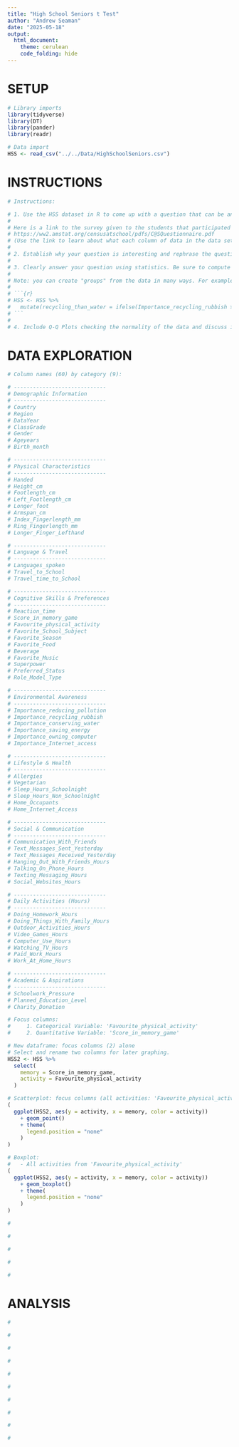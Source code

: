 ```yaml
---
title: "High School Seniors t Test"
author: "Andrew Seaman"
date: "2025-05-18"
output: 
  html_document:
    theme: cerulean
    code_folding: hide
---
```


# SETUP

<!-- ============================= -->
<!--            SETUP              -->
<!-- ============================= -->

<!-- . -->

<!-- CHUNK #1 -->
<!-- Library and data imports -->
```r
# Library imports
library(tidyverse)
library(DT)
library(pander)
library(readr)

# Data import
HSS <- read_csv("../../Data/HighSchoolSeniors.csv")
```

<!-- SECTION END: SETUP -->
<!-- .................. -->





# INSTRUCTIONS

<!-- ============================= -->
<!--          INSTRUCTIONS         -->
<!-- ============================= -->

<!-- . -->

<!--CHUNK #1 -->
```r
# Instructions:

# 1. Use the HSS dataset in R to come up with a question that can be answered with a t Test. 
# 
# Here is a link to the survey given to the students that participated in the study:
# https://ww2.amstat.org/censusatschool/pdfs/C@SQuestionnaire.pdf
# (Use the link to learn about what each column of data in the data set represents.)
# 
# 2. Establish why your question is interesting and rephrase the question using a statistical "null" and "alternative" hypothesis. (Hint: see the "Math 325 Notebook -> R Help -> R-Markdown Hints" page of your textbook for instructions on how to write mathematical hypotheses.)
# 
# 3. Clearly answer your question using statistics. Be sure to compute a p-value and provide supporting numerical and graphical summaries. If your conclusions don't have numbers in them, they likely are not detailed enough to be meaningful conclusions.
# 
# Note: you can create "groups" from the data in many ways. For example, suppose you wanted to create a variable that grouped people according to whether they thought recycling was more important than conserving water. You could do this by:
# 
# ```{r}
# HSS <- HSS %>%
#   mutate(recycling_than_water = ifelse(Importance_recycling_rubbish >	Importance_conserving_water, "Recycling More Important", "Water Conservation More Important"))
# ```
# 
# 4. Include Q-Q Plots checking the normality of the data and discuss if the requirements of the test are satisfied for your data or not. Note that Q-Q Plots are not graphics, they are diagnostic plots diagnosing the normality of the data.
```

<!-- SECTION END: INSTRUCTIONS -->
<!-- ......................... -->





# DATA EXPLORATION

<!-- ============================= -->
<!--        DATA EXPLORATION       -->
<!-- ============================= -->

<!-- . -->

<!-- CHUNK #1 -->
<!-- Column names by category -->
```r
# Column names (60) by category (9):

# -----------------------------
# Demographic Information
# -----------------------------
# Country
# Region
# DataYear
# ClassGrade
# Gender
# Ageyears
# Birth_month

# -----------------------------
# Physical Characteristics
# -----------------------------
# Handed
# Height_cm
# Footlength_cm
# Left_Footlength_cm
# Longer_foot
# Armspan_cm
# Index_Fingerlength_mm
# Ring_Fingerlength_mm
# Longer_Finger_Lefthand

# -----------------------------
# Language & Travel
# -----------------------------
# Languages_spoken
# Travel_to_School
# Travel_time_to_School

# -----------------------------
# Cognitive Skills & Preferences
# -----------------------------
# Reaction_time
# Score_in_memory_game
# Favourite_physical_activity
# Favorite_School_Subject
# Favorite_Season
# Favorite_Food
# Beverage
# Favorite_Music
# Superpower
# Preferred_Status
# Role_Model_Type

# -----------------------------
# Environmental Awareness
# -----------------------------
# Importance_reducing_pollution
# Importance_recycling_rubbish
# Importance_conserving_water
# Importance_saving_energy
# Importance_owning_computer
# Importance_Internet_access

# -----------------------------
# Lifestyle & Health
# -----------------------------
# Allergies
# Vegetarian
# Sleep_Hours_Schoolnight
# Sleep_Hours_Non_Schoolnight
# Home_Occupants
# Home_Internet_Access

# -----------------------------
# Social & Communication
# -----------------------------
# Communication_With_Friends
# Text_Messages_Sent_Yesterday
# Text_Messages_Received_Yesterday
# Hanging_Out_With_Friends_Hours
# Talking_On_Phone_Hours
# Texting_Messaging_Hours
# Social_Websites_Hours

# -----------------------------
# Daily Activities (Hours)
# -----------------------------
# Doing_Homework_Hours
# Doing_Things_With_Family_Hours
# Outdoor_Activities_Hours
# Video_Games_Hours
# Computer_Use_Hours
# Watching_TV_Hours
# Paid_Work_Hours
# Work_At_Home_Hours

# -----------------------------
# Academic & Aspirations
# -----------------------------
# Schoolwork_Pressure
# Planned_Education_Level
# Charity_Donation     
```

<!-- CHUNK #2 -->
<!-- Focus Columns (2) -->
```r
# Focus columns:
#     1. Categorical Variable: 'Favourite_physical_activity'
#     2. Quantitative Variable: 'Score_in_memory_game'
```

<!-- CHUNK #3 -->
<!-- New dataframe: focus columns (2) alone -->
```r
# New dataframe: focus columns (2) alone
# Select and rename two columns for later graphing.
HSS2 <- HSS %>%
  select(
    memory = Score_in_memory_game,
    activity = Favourite_physical_activity
  )
```

<!-- CHUNK #4 -->
<!-- Scatterplot: focus columns (all activities: 'Favourite_physical_activity') -->
```r
# Scatterplot: focus columns (all activities: 'Favourite_physical_activity')
(
  ggplot(HSS2, aes(y = activity, x = memory, color = activity))
    + geom_point()
    + theme(
      legend.position = "none"
    )
)
```

<!-- CHUNK #5 -->
<!-- Boxplot: focus columns (all activities: 'Favourite_physical_activity') -->
```r
# Boxplot:
#   - All activities from 'Favourite_physical_activity'
(
  ggplot(HSS2, aes(y = activity, x = memory, color = activity))
    + geom_boxplot()
    + theme(
      legend.position = "none"
    )
)
```

<!-- CHUNK #6 -->
<!-- . -->
```r
# 

```

<!-- CHUNK #7 -->
<!-- . -->
```r
# 

```

<!-- CHUNK #8 -->
<!-- . -->
```r
# 

```

<!-- CHUNK #9 -->
<!-- . -->
```r
# 

```

<!-- CHUNK #10 -->
<!-- . -->
```r
# 

```

<!-- SECTION END: DATA EXPLORATION -->
<!-- ............................. -->





<!-- ============================= -->
<!--            ANALYSIS           -->
<!-- ============================= -->

<!-- . -->

# ANALYSIS

<!-- CHUNK #1 -->
<!-- . -->
```r
# 

```

<!-- CHUNK #2 -->
<!-- . -->
```r
# 

```

<!-- CHUNK #3 -->
<!-- . -->
```r
# 

```

<!-- CHUNK #4 -->
<!-- . -->
```r
# 

```

<!-- CHUNK #5 -->
<!-- . -->
```r
# 

```

<!-- CHUNK #6 -->
<!-- . -->
```r
# 

```

<!-- CHUNK #7 -->
<!-- . -->
```r
# 

```

<!-- CHUNK #8 -->
<!-- . -->
```r
# 

```

<!-- CHUNK #9 -->
<!-- . -->
```r
# 

```

<!-- CHUNK #10 -->
<!-- . -->
```r
# 

```

<!-- SECTION END: ANALYSIS -->
<!-- ..................... -->





<!-- .......................................... -->
<!-- DOCUMENT END: 'High School Seniors t Test' -->
<!-- .......................................... -->
